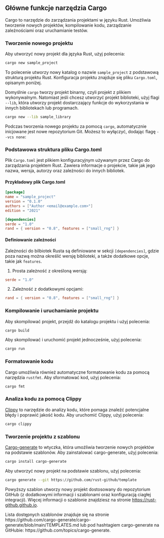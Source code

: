 
## Główne funkcje narzędzia Cargo

Cargo to narzędzie do zarządzania projektami w języku Rust. Umożliwia tworzenie nowych projektów, kompilowanie kodu, zarządzanie zależnościami oraz uruchamianie testów.

### Tworzenie nowego projektu

Aby utworzyć nowy projekt dla języka Rust, użyj polecenia:

```bash
cargo new sample_project
```

To polecenie utworzy nowy katalog o nazwie `sample_project` z podstawową strukturą projektu Rust. Konfiguracja projektu znajduje się pliku `Cargo.toml`, opisanym poniżej.

Domyślnie `cargo` tworzy projekt binarny, czyli projekt z plikiem wykonywalnym. Natomiast
jeśli chcesz utworzyć projekt biblioteki, użyj flagi `--lib`, która utworzy projekt dostarczający funkcje do wykorzystania w innych bibliotekach lub programach.

```bash
cargo new --lib sample_library
```

Podczas tworzenia nowego projektu za pomocą `cargo`, automatycznie inicjowane jest nowe repozytorium Git. Możesz to wyłączyć, dodając flagę `--vcs none`:

### Podstawowa struktura pliku Cargo.toml

Plik `Cargo.toml` jest plikiem konfiguracyjnym używanym przez Cargo do zarządzania projektem Rust. Zawiera informacje o projekcie, takie jak jego nazwa, wersja, autorzy oraz zależności do innych bibliotek.

#### Przykładowy plik Cargo.toml

```toml
[package]
name = "sample_project"
version = "0.1.0"
authors = ["Author <email@example.com>"]
edition = "2021"

[dependencies]
serde = "1.0"
rand = { version = "0.8", features = ["small_rng"] }
```

#### Definiowanie zależności

Zależności do bilbiotek Rusta są definiowane w sekcji `[dependencies]`, gdzie poza nazwą można określić wersję biblioteki, a także dodatkowe opcje, takie jak `features`.

1. Prosta zależność z określoną wersją:

```toml
serde = "1.0"
```

2. Zależność z dodatkowymi opcjami:

```toml
rand = { version = "0.8", features = ["small_rng"] }
```

### Kompilowanie i uruchamianie projektu

Aby skompilować projekt, przejdź do katalogu projektu i użyj polecenia:

```bash
cargo build
```

Aby skompilować i uruchomić projekt jednocześnie, użyj polecenia:

```bash
cargo run
```

### Formatowanie kodu

Cargo umożliwia również automatyczne formatowanie kodu za pomocą narzędzia `rustfmt`. Aby sformatować kod, użyj polecenia:

```bash
cargo fmt
```

### Analiza kodu za pomocą Clippy

[Clippy](https://github.com/rust-lang/rust-clippy) to narzędzie do analizy kodu, które pomaga znaleźć potencjalne błędy i poprawić jakość kodu. Aby uruchomić Clippy, użyj polecenia:

```bash
cargo clippy
```

### Tworzenie projektu z szablonu

[Cargo-generate](https://cargo-generate.github.io/cargo-generate/) to wtyczka, która umożliwia tworzenie nowych projektów na podstawie szablonów. Aby zainstalować cargo-generate, użyj polecenia:

```bash
cargo install cargo-generate
```

Aby utworzyć nowy projekt na podstawie szablonu, użyj polecenia:

```bash
cargo generate --git https://github.com/rust-github/template
```

Powyższy szablon utworzy nowy projekt dostosowany do repozytorium GitHub (z dodatkowymi informacji i szablonami oraz konfiguracją ciagłej integracji). Więcej informacji o szablonie znajdziesz na stronie https://rust-github.github.io.

<Callout type="info">
Lista dostępnych szablonów znajduje się na stronie https://github.com/cargo-generate/cargo-generate/blob/main/TEMPLATES.md lub pod hashtagiem cargo-generate na GitHubie: https://github.com/topics/cargo-generate.
</Callout>



